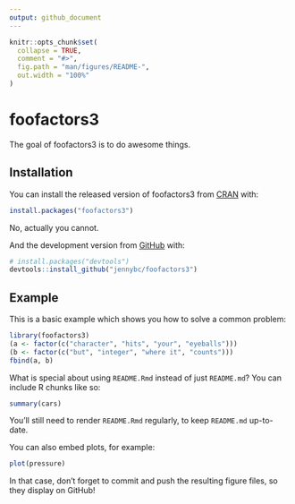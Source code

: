 ```yaml
---
output: github_document
---
```


<!-- README.md is generated from README.Rmd. Please edit that file -->

```r
knitr::opts_chunk$set(
  collapse = TRUE,
  comment = "#>",
  fig.path = "man/figures/README-",
  out.width = "100%"
)
```

# foofactors3

<!-- badges: start -->
<!-- badges: end -->

The goal of foofactors3 is to do awesome things.

## Installation

You can install the released version of foofactors3 from [CRAN](https://CRAN.R-project.org) with:

``` r
install.packages("foofactors3")
```

No, actually you cannot.

And the development version from [GitHub](https://github.com/) with:

``` r
# install.packages("devtools")
devtools::install_github("jennybc/foofactors3")
```
## Example

This is a basic example which shows you how to solve a common problem:

```r
library(foofactors3)
(a <- factor(c("character", "hits", "your", "eyeballs")))
(b <- factor(c("but", "integer", "where it", "counts")))
fbind(a, b)
```

What is special about using `README.Rmd` instead of just `README.md`? You can include R chunks like so:

```r
summary(cars)
```

You'll still need to render `README.Rmd` regularly, to keep `README.md` up-to-date.

You can also embed plots, for example:

```r
plot(pressure)
```

In that case, don't forget to commit and push the resulting figure files, so they display on GitHub!
